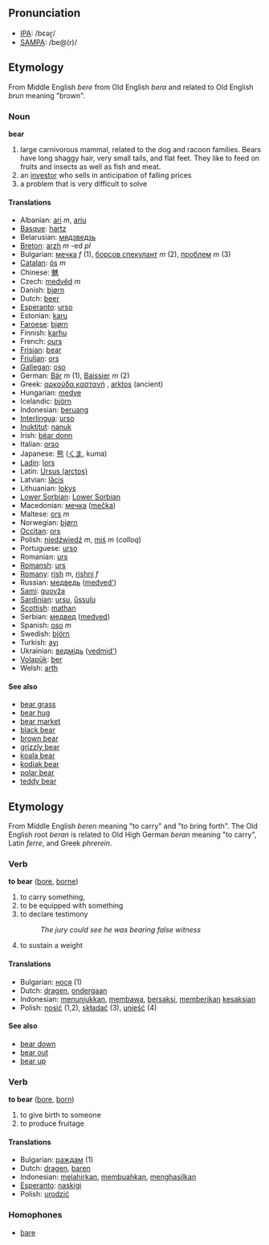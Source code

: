 == Pronunciation ==
*[[w:IPA|IPA]]: /bεəɽ/
*[[w:SAMPA|SAMPA]]: /be@(r)/

== Etymology ==
From Middle English ''bere'' from Old English ''bera'' and related to Old English ''brun'' meaning &quot;brown&quot;.

=== Noun ===

'''bear'''

# large carnivorous mammal, related to the dog and racoon families. Bears have long shaggy hair, very small tails, and flat feet. They like to feed on fruits and insects as well as fish and meat. 
# an [[investor]] who sells in anticipation of falling prices
# a problem that is very difficult to solve

==== Translations ====
*Albanian: [[ari]] ''m'', [[ariu]]
*[[Basque]]: [[hartz]]
*Belarusian: [[мядзведзь]]
*[[Breton]]: [[arzh]] ''m'' -ed ''pl''
*Bulgarian: [[мечка]] ''f'' (1), [[борсов спекулант]] ''m'' (2), [[проблем]] ''m'' (3)
*[[Catalan]]: [[ós]] ''m''
*Chinese: [[魋]]
*Czech: [[medvěd]] ''m''
*Danish: [[bjørn]]
*Dutch: [[beer]] '' ''
*[[Esperanto]]: [[urso]]
*Estonian: [[karu]]
*[[Faroese]]: [[bjørn]]
*Finnish: [[karhu]]
*French: [[ours]] '' ''
*[[Frisian]]: [[bear]]
*[[Friulian]]: [[ors]]
*[[Gallegan]]: [[oso]]
*German: [[Bär]] ''m'' (1), [[Baissier]] ''m'' (2)
*Greek: [[αρκούδα καστανή]] '' '', [[arktos]] (ancient)
*Hungarian: [[medve]]
*Icelandic: [[björn]]
*Indonesian: [[beruang]]
*[[Interlingua]]: [[urso]]
*[[Inuktitut]]: [[nanuk]]
*Irish: [[béar donn]]
*Italian: [[orso]] '' ''
*Japanese: [[熊]] ([[くま]], kuma)
*[[Ladin]]: [[lors]]
*Latin: [[Ursus (arctos)]] '' ''
*Latvian: [[lācis]]
*Lithuanian: [[lokys]]
*[[Lower Sorbian]]: [[Lower Sorbian]]
*Macedonian: [[мечка]] ([[mečka]])
*Maltese: [[ors]] ''m''
*Norwegian: [[bjørn]]
*[[Occitan]]: [[ors]]
*Polish: [[niedźwiedź]] ''m'', [[miś]] ''m'' (''colloq'')
*Portuguese: [[urso]]
*Romanian: [[urs]]
*[[Romansh]]: [[urs]]
*[[Romany]]: [[rish]] ''m'', [[rishni]] ''f''
*Russian: [[медведь]] ([[medved']]) '' ''
*[[Sami]]: [[guovža]]
*[[Sardinian]]: [[ursu]], [[ůssulu]]
*[[Scottish]]: [[mathan]]
*Serbian: [[медвед]] ([[medved]])
*Spanish: [[oso]] ''m''
*Swedish: [[björn]]
*Turkish: [[ayı]]
*Ukrainian: [[ведмідь]] ([[vedmid']])
*[[Volapük]]: [[ber]]
*Welsh: [[arth]]

==== See also ====
*[[bear grass]]
*[[bear hug]]
*[[bear market]]
*[[black bear]]
*[[brown bear]]
*[[grizzly bear]]
*[[koala bear]]
*[[kodiak bear]]
*[[polar bear]]
*[[teddy bear]]

== Etymology ==
From Middle English ''beren'' meaning &quot;to carry&quot; and &quot;to bring forth&quot;. The Old English root ''beran'' is related to Old High German ''beran'' meaning &quot;to carry&quot;, Latin ''ferre'', and Greek ''phrerein''.

=== Verb ===

'''to bear''' ([[bore]], [[borne]])

# to carry something,
# to be equipped with something
# to declare testimony
#:''The jury could see he was bearing false witness''
# to sustain a weight

==== Translations ====
*Bulgarian: [[нося]] (1)
*Dutch: [[dragen]], [[ondergaan]]
*Indonesian: [[tunjuk|menunjukkan]], [[bawa|membawa]], [[saksi|bersaksi]], [[beri|memberikan]] [[saksi|kesaksian]]
*Polish: [[nosić]] (1,2), [[składać]] (3), [[unieść]] (4)

==== See also ====
*[[bear down]]
*[[bear out]]
*[[bear up]]

=== Verb ===

'''to bear''' ([[bore]], [[born]])

# to give birth to someone
# to produce fruitage

==== Translations ====
*Bulgarian: [[раждам]] (1)
*Dutch: [[dragen]], [[baren]]
*Indonesian: [[lahir|melahirkan]], [[buah|membuahkan]], [[hasil|menghasilkan]]
*[[Esperanto]]: [[naskigi]]
*Polish: [[urodzić]]

=== Homophones ===
*[[bare]]